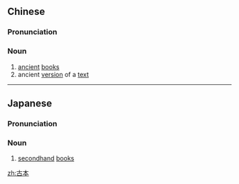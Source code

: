 ==Chinese==
{{zh-forms}}

===Pronunciation===
{{zh-pron
|m=gǔběn
|c=gu2 bun2
|cat=n
}}

===Noun===
{{zh-noun}}

# [[ancient]] [[book]]s
# ancient [[version]] of a [[text]]

----

==Japanese==
{{ja-kanjitab|ふる|ほん|yomi=ko}}

===Pronunciation===
{{ja-pron|ふるほん|y=y}}

===Noun===
{{ja-noun|ふるほん}}

# [[secondhand]] [[book]]s

[[zh:古本]]